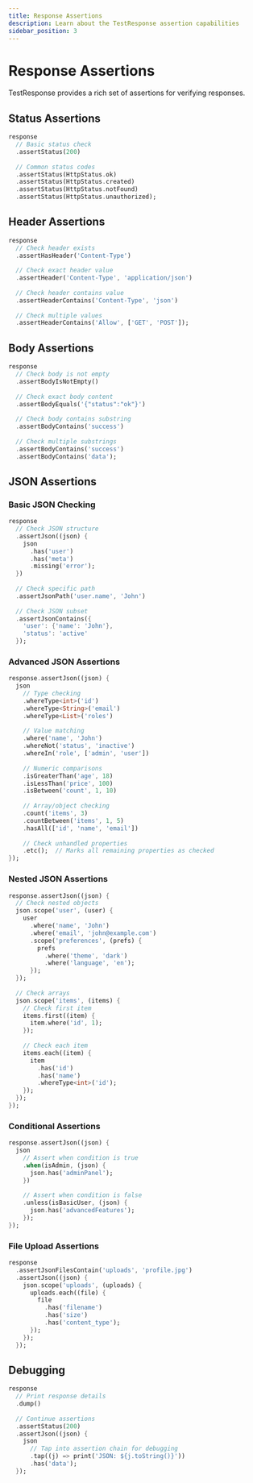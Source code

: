 ```yaml
---
title: Response Assertions
description: Learn about the TestResponse assertion capabilities
sidebar_position: 3
---
```


# Response Assertions

TestResponse provides a rich set of assertions for verifying responses.

## Status Assertions

```dart
response
  // Basic status check
  .assertStatus(200)
  
  // Common status codes
  .assertStatus(HttpStatus.ok)
  .assertStatus(HttpStatus.created)
  .assertStatus(HttpStatus.notFound)
  .assertStatus(HttpStatus.unauthorized);
```

## Header Assertions

```dart
response
  // Check header exists
  .assertHasHeader('Content-Type')
  
  // Check exact header value
  .assertHeader('Content-Type', 'application/json')
  
  // Check header contains value
  .assertHeaderContains('Content-Type', 'json')
  
  // Check multiple values
  .assertHeaderContains('Allow', ['GET', 'POST']);
```

## Body Assertions

```dart
response
  // Check body is not empty
  .assertBodyIsNotEmpty()
  
  // Check exact body content
  .assertBodyEquals('{"status":"ok"}')
  
  // Check body contains substring
  .assertBodyContains('success')
  
  // Check multiple substrings
  .assertBodyContains('success')
  .assertBodyContains('data');
```

## JSON Assertions

### Basic JSON Checking

```dart
response
  // Check JSON structure
  .assertJson((json) {
    json
      .has('user')
      .has('meta')
      .missing('error');
  })
  
  // Check specific path
  .assertJsonPath('user.name', 'John')
  
  // Check JSON subset
  .assertJsonContains({
    'user': {'name': 'John'},
    'status': 'active'
  });
```

### Advanced JSON Assertions

```dart
response.assertJson((json) {
  json
    // Type checking
    .whereType<int>('id')
    .whereType<String>('email')
    .whereType<List>('roles')
    
    // Value matching
    .where('name', 'John')
    .whereNot('status', 'inactive')
    .whereIn('role', ['admin', 'user'])
    
    // Numeric comparisons
    .isGreaterThan('age', 18)
    .isLessThan('price', 100)
    .isBetween('count', 1, 10)
    
    // Array/object checking
    .count('items', 3)
    .countBetween('items', 1, 5)
    .hasAll(['id', 'name', 'email'])
    
    // Check unhandled properties
    .etc();  // Marks all remaining properties as checked
});
```

### Nested JSON Assertions

```dart
response.assertJson((json) {
  // Check nested objects
  json.scope('user', (user) {
    user
      .where('name', 'John')
      .where('email', 'john@example.com')
      .scope('preferences', (prefs) {
        prefs
          .where('theme', 'dark')
          .where('language', 'en');
      });
  });
  
  // Check arrays
  json.scope('items', (items) {
    // Check first item
    items.first((item) {
      item.where('id', 1);
    });
    
    // Check each item
    items.each((item) {
      item
        .has('id')
        .has('name')
        .whereType<int>('id');
    });
  });
});
```

### Conditional Assertions

```dart
response.assertJson((json) {
  json
    // Assert when condition is true
    .when(isAdmin, (json) {
      json.has('adminPanel');
    })
    
    // Assert when condition is false
    .unless(isBasicUser, (json) {
      json.has('advancedFeatures');
    });
});
```

### File Upload Assertions

```dart
response
  .assertJsonFilesContain('uploads', 'profile.jpg')
  .assertJson((json) {
    json.scope('uploads', (uploads) {
      uploads.each((file) {
        file
          .has('filename')
          .has('size')
          .has('content_type');
      });
    });
  });
```

## Debugging

```dart
response
  // Print response details
  .dump()
  
  // Continue assertions
  .assertStatus(200)
  .assertJson((json) {
    json
      // Tap into assertion chain for debugging
      .tap((j) => print('JSON: ${j.toString()}'))
      .has('data');
  });
```
